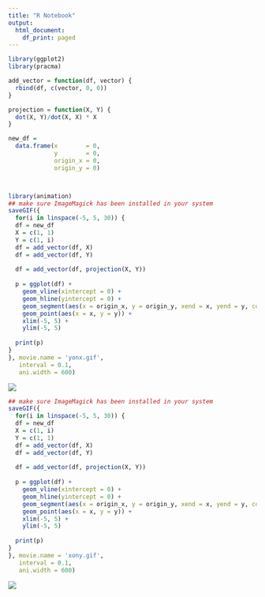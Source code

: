 ```yaml
---
title: "R Notebook"
output:
  html_document:
    df_print: paged
---
```



```r
library(ggplot2)
library(pracma)

add_vector = function(df, vector) {
  rbind(df, c(vector, 0, 0))
}

projection = function(X, Y) {
  dot(X, Y)/dot(X, X) * X
}

new_df =   
  data.frame(x        = 0,
             y        = 0,
             origin_x = 0,
             origin_y = 0)




```


```r

library(animation)
## make sure ImageMagick has been installed in your system
saveGIF({
  for(i in linspace(-5, 5, 30)) {
  df = new_df
  X = c(1, 1)
  Y = c(1, i)
  df = add_vector(df, X)
  df = add_vector(df, Y)
  
  df = add_vector(df, projection(X, Y))
  
  p = ggplot(df) +
    geom_vline(xintercept = 0) +
    geom_hline(yintercept = 0) +
    geom_segment(aes(x = origin_x, y = origin_y, xend = x, yend = y, colour = 'a')) +
    geom_point(aes(x = x, y = y)) +
    xlim(-5, 5) +
    ylim(-5, 5)
  
  print(p)
}
}, movie.name = 'yonx.gif', 
   interval = 0.1,
   ani.width = 600)
```


![](yonx.gif)


```r
## make sure ImageMagick has been installed in your system
saveGIF({
  for(i in linspace(-5, 5, 30)) {
  df = new_df
  X = c(1, i)
  Y = c(1, 1)
  df = add_vector(df, X)
  df = add_vector(df, Y)
  
  df = add_vector(df, projection(X, Y))
  
  p = ggplot(df) +
    geom_vline(xintercept = 0) +
    geom_hline(yintercept = 0) +
    geom_segment(aes(x = origin_x, y = origin_y, xend = x, yend = y, colour = 'a')) +
    geom_point(aes(x = x, y = y)) +
    xlim(-5, 5) +
    ylim(-5, 5)
  
  print(p)
}
}, movie.name = 'xony.gif', 
   interval = 0.1,
   ani.width = 600)
```

![](xony.gif)